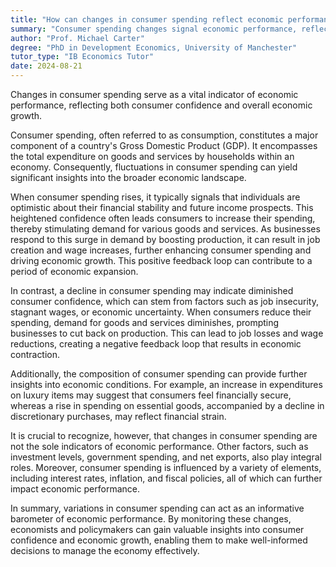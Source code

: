 ```yaml
---
title: "How can changes in consumer spending reflect economic performance?"
summary: "Consumer spending changes signal economic performance, reflecting consumer confidence and growth levels in the economy."
author: "Prof. Michael Carter"
degree: "PhD in Development Economics, University of Manchester"
tutor_type: "IB Economics Tutor"
date: 2024-08-21
---
```


Changes in consumer spending serve as a vital indicator of economic performance, reflecting both consumer confidence and overall economic growth.

Consumer spending, often referred to as consumption, constitutes a major component of a country's Gross Domestic Product (GDP). It encompasses the total expenditure on goods and services by households within an economy. Consequently, fluctuations in consumer spending can yield significant insights into the broader economic landscape.

When consumer spending rises, it typically signals that individuals are optimistic about their financial stability and future income prospects. This heightened confidence often leads consumers to increase their spending, thereby stimulating demand for various goods and services. As businesses respond to this surge in demand by boosting production, it can result in job creation and wage increases, further enhancing consumer spending and driving economic growth. This positive feedback loop can contribute to a period of economic expansion.

In contrast, a decline in consumer spending may indicate diminished consumer confidence, which can stem from factors such as job insecurity, stagnant wages, or economic uncertainty. When consumers reduce their spending, demand for goods and services diminishes, prompting businesses to cut back on production. This can lead to job losses and wage reductions, creating a negative feedback loop that results in economic contraction.

Additionally, the composition of consumer spending can provide further insights into economic conditions. For example, an increase in expenditures on luxury items may suggest that consumers feel financially secure, whereas a rise in spending on essential goods, accompanied by a decline in discretionary purchases, may reflect financial strain.

It is crucial to recognize, however, that changes in consumer spending are not the sole indicators of economic performance. Other factors, such as investment levels, government spending, and net exports, also play integral roles. Moreover, consumer spending is influenced by a variety of elements, including interest rates, inflation, and fiscal policies, all of which can further impact economic performance.

In summary, variations in consumer spending can act as an informative barometer of economic performance. By monitoring these changes, economists and policymakers can gain valuable insights into consumer confidence and economic growth, enabling them to make well-informed decisions to manage the economy effectively.
    